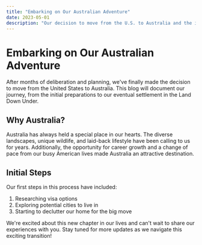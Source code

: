 ```yaml
---
title: "Embarking on Our Australian Adventure"
date: 2023-05-01
description: "Our decision to move from the U.S. to Australia and the initial steps of our journey."
---
```


# Embarking on Our Australian Adventure

After months of deliberation and planning, we've finally made the decision to move from the United States to Australia. This blog will document our journey, from the initial preparations to our eventual settlement in the Land Down Under.

## Why Australia?

Australia has always held a special place in our hearts. The diverse landscapes, unique wildlife, and laid-back lifestyle have been calling to us for years. Additionally, the opportunity for career growth and a change of pace from our busy American lives made Australia an attractive destination.

## Initial Steps

Our first steps in this process have included:

1. Researching visa options
2. Exploring potential cities to live in
3. Starting to declutter our home for the big move

We're excited about this new chapter in our lives and can't wait to share our experiences with you. Stay tuned for more updates as we navigate this exciting transition!
